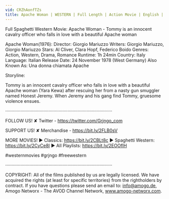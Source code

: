 ```yaml
---
vid: CRZhAonfTZs
title: Apache Woman | WESTERN | Full Length | Action Movie | English | Romance Full Film
---
```


Full Spaghetti Western Movie: Apache Woman - Tommy is an innocent cavalry officer who falls in love with a beautiful Apache woman

Apache Woman(1976):
Director: Giorgio Mariuzzo
Writers: Giorgio Mariuzzo, Giorgio Mariuzzo 
Stars: Al Cliver, Clara Hopf, Federico Boido
Genres: Action, Western, Drama, Romance
Runtime: 1h 24min
Country: Italy
Language: Italian
Release Date: 24 November 1978 (West Germany)
Also Known As: Una donna chiamata Apache

Storyline:

Tommy is an innocent cavalry officer who falls in love with a beautiful Apache woman (Yara Kewa) after rescuing her from a nasty gun smuggler named Honest Jeremy. When Jeremy and his gang find Tommy, gruesome violence ensues.

····················································································

FOLLOW US!
✘ Twitter - https://twitter.com/Grjngo_com

SUPPORT US!
✘ Merchandise - https://bit.ly/2FLB0sV

MORE MOVIES! 
► Classics: https://bit.ly/2CBLt8c 
► Spaghetti Western: https://bit.ly/2CyCe8I 
► All Playlists: https://bit.ly/2EOOfIH 

#westernmovies #grjngo #freewestern

····················································································

COPYRIGHT: All of the films published by us are legally licensed. We have acquired the rights (at least for specific territories) from the rightholders by contract. If you have questions please send an email to: info@amogo.de, Amogo Networx - The AVOD Channel Network, www.amogo-networx.com.